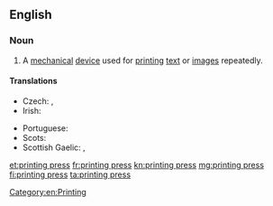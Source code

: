 ==English==
{{wikipedia}}

===Noun===
{{en-noun|head=[[printing]] [[press]]|printing presses}}

# A [[mechanical]] [[device]] used for [[print]]ing [[text]] or [[image]]s repeatedly.

====Translations====
{{trans-top|machine for printing}}
* Czech: {{t-|cs|tiskárna|f}}, {{t-|cs|tiskový stroj|m}}
* Irish: {{t-|ga|clóphreas|m}}
{{trans-mid}}
* Portuguese: {{t+|pt|imprensa|f}}
* Scots: {{tø|sco|prentin press}}
* Scottish Gaelic: {{t-|gd|clò|m}}, {{t-|gd|beart-chlò|f}}
{{trans-bottom}}

[[Category:en:Printing]]

[[et:printing press]]
[[fr:printing press]]
[[kn:printing press]]
[[mg:printing press]]
[[fi:printing press]]
[[ta:printing press]]